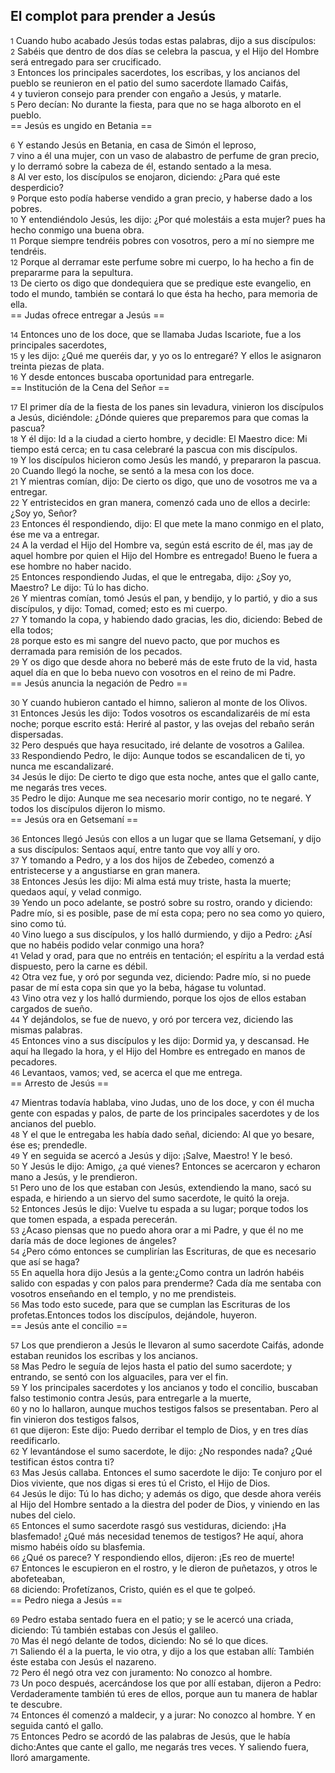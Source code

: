 == El complot para prender a Jesús ==

{{anchor|1}} <small>1</small> Cuando hubo acabado Jesús todas estas palabras, dijo a sus discípulos:<br>
{{anchor|2}} <small>2</small> Sabéis que dentro de dos días se celebra la pascua, y el Hijo del Hombre será entregado para ser crucificado.<br>
{{anchor|3}} <small>3</small> Entonces los principales sacerdotes, los escribas, y los ancianos del pueblo se reunieron en el patio del sumo sacerdote llamado Caifás,<br>
{{anchor|4}} <small>4</small> y tuvieron consejo para prender con engaño a Jesús, y matarle.<br>
{{anchor|5}} <small>5</small> Pero decían: No durante la fiesta, para que no se haga alboroto en el pueblo.<br>
== Jesús es ungido en Betania ==

{{anchor|6}} <small>6</small> Y estando Jesús en Betania, en casa de Simón el leproso,<br>
{{anchor|7}} <small>7</small> vino a él una mujer, con un vaso de alabastro de perfume de gran precio, y lo derramó sobre la cabeza de él, estando sentado a la mesa.<br>
{{anchor|8}} <small>8</small> Al ver esto, los discípulos se enojaron, diciendo: ¿Para qué este desperdicio?<br>
{{anchor|9}} <small>9</small> Porque esto podía haberse vendido a gran precio, y haberse dado a los pobres.<br>
{{anchor|10}} <small>10</small> Y entendiéndolo Jesús, les dijo: ¿Por qué molestáis a esta mujer? pues ha hecho conmigo una buena obra.<br>
{{anchor|11}} <small>11</small> Porque siempre tendréis pobres con vosotros, pero a mí no siempre me tendréis.<br>
{{anchor|12}} <small>12</small> Porque al derramar este perfume sobre mi cuerpo, lo ha hecho a fin de prepararme para la sepultura.<br>
{{anchor|13}} <small>13</small> De cierto os digo que dondequiera que se predique este evangelio, en todo el mundo, también se contará lo que ésta ha hecho, para memoria de ella.<br>
== Judas ofrece entregar a Jesús ==

{{anchor|14}} <small>14</small> Entonces uno de los doce, que se llamaba Judas Iscariote, fue a los principales sacerdotes,<br>
{{anchor|15}} <small>15</small> y les dijo: ¿Qué me queréis dar, y yo os lo entregaré? Y ellos le asignaron treinta piezas de plata.<br>
{{anchor|16}} <small>16</small> Y desde entonces buscaba oportunidad para entregarle.<br>
== Institución de la Cena del Señor ==

{{anchor|17}} <small>17</small> El primer día de la fiesta de los panes sin levadura, vinieron los discípulos a Jesús, diciéndole: ¿Dónde quieres que preparemos para que comas la pascua?<br>
{{anchor|18}} <small>18</small> Y él dijo: Id a la ciudad a cierto hombre, y decidle: El Maestro dice: Mi tiempo está cerca; en tu casa celebraré la pascua con mis discípulos.<br>
{{anchor|19}} <small>19</small> Y los discípulos hicieron como Jesús les mandó, y prepararon la pascua.<br>
{{anchor|20}} <small>20</small> Cuando llegó la noche, se sentó a la mesa con los doce.<br>
{{anchor|21}} <small>21</small> Y mientras comían, dijo: De cierto os digo, que uno de vosotros me va a entregar.<br>
{{anchor|22}} <small>22</small> Y entristecidos en gran manera, comenzó cada uno de ellos a decirle: ¿Soy yo, Señor?<br>
{{anchor|23}} <small>23</small> Entonces él respondiendo, dijo: El que mete la mano conmigo en el plato, ése me va a entregar.<br>
{{anchor|24}} <small>24</small> A la verdad el Hijo del Hombre va, según está escrito de él, mas ¡ay de aquel hombre por quien el Hijo del Hombre es entregado! Bueno le fuera a ese hombre no haber nacido.<br>
{{anchor|25}} <small>25</small> Entonces respondiendo Judas, el que le entregaba, dijo: ¿Soy yo, Maestro? Le dijo: Tú lo has dicho.<br>
{{anchor|26}} <small>26</small> Y mientras comían, tomó Jesús el pan, y bendijo, y lo partió, y dio a sus discípulos, y dijo: Tomad, comed; esto es mi cuerpo.<br>
{{anchor|27}} <small>27</small> Y tomando la copa, y habiendo dado gracias, les dio, diciendo: Bebed de ella todos;<br>
{{anchor|28}} <small>28</small> porque esto es mi sangre del nuevo pacto, que por muchos es derramada para remisión de los pecados.<br>
{{anchor|29}} <small>29</small> Y os digo que desde ahora no beberé más de este fruto de la vid, hasta aquel día en que lo beba nuevo con vosotros en el reino de mi Padre.<br>
== Jesús anuncia la negación de Pedro ==

{{anchor|30}} <small>30</small> Y cuando hubieron cantado el himno, salieron al monte de los Olivos.<br>
{{anchor|31}} <small>31</small> Entonces Jesús les dijo: Todos vosotros os escandalizaréis de mí esta noche; porque escrito está: Heriré al pastor, y las ovejas del rebaño serán dispersadas.<br>
{{anchor|32}} <small>32</small> Pero después que haya resucitado, iré delante de vosotros a Galilea.<br>
{{anchor|33}} <small>33</small> Respondiendo Pedro, le dijo: Aunque todos se escandalicen de ti, yo nunca me escandalizaré.<br>
{{anchor|34}} <small>34</small> Jesús le dijo: De cierto te digo que esta noche, antes que el gallo cante, me negarás tres veces.<br>
{{anchor|35}} <small>35</small> Pedro le dijo: Aunque me sea necesario morir contigo, no te negaré. Y todos los discípulos dijeron lo mismo.<br>
== Jesús ora en Getsemaní ==

{{anchor|36}} <small>36</small> Entonces llegó Jesús con ellos a un lugar que se llama Getsemaní, y dijo a sus discípulos: Sentaos aquí, entre tanto que voy allí y oro.<br>
{{anchor|37}} <small>37</small> Y tomando a Pedro, y a los dos hijos de Zebedeo, comenzó a entristecerse y a angustiarse en gran manera.<br>
{{anchor|38}} <small>38</small> Entonces Jesús les dijo: Mi alma está muy triste, hasta la muerte; quedaos aquí, y velad conmigo.<br>
{{anchor|39}} <small>39</small> Yendo un poco adelante, se postró sobre su rostro, orando y diciendo: Padre mío, si es posible, pase de mí esta copa; pero no sea como yo quiero, sino como tú.<br>
{{anchor|40}} <small>40</small> Vino luego a sus discípulos, y los halló durmiendo, y dijo a Pedro: ¿Así que no habéis podido velar conmigo una hora?<br>
{{anchor|41}} <small>41</small> Velad y orad, para que no entréis en tentación; el espíritu a la verdad está dispuesto, pero la carne es débil.<br>
{{anchor|42}} <small>42</small> Otra vez fue, y oró por segunda vez, diciendo: Padre mío, si no puede pasar de mí esta copa sin que yo la beba, hágase tu voluntad.<br>
{{anchor|43}} <small>43</small> Vino otra vez y los halló durmiendo, porque los ojos de ellos estaban cargados de sueño.<br>
{{anchor|44}} <small>44</small> Y dejándolos, se fue de nuevo, y oró por tercera vez, diciendo las mismas palabras.<br>
{{anchor|45}} <small>45</small> Entonces vino a sus discípulos y les dijo: Dormid ya, y descansad. He aquí ha llegado la hora, y el Hijo del Hombre es entregado en manos de pecadores.<br>
{{anchor|46}} <small>46</small> Levantaos, vamos; ved, se acerca el que me entrega.<br>
== Arresto de Jesús ==

{{anchor|47}} <small>47</small> Mientras todavía hablaba, vino Judas, uno de los doce, y con él mucha gente con espadas y palos, de parte de los principales sacerdotes y de los ancianos del pueblo.<br>
{{anchor|48}} <small>48</small> Y el que le entregaba les había dado señal, diciendo: Al que yo besare, ése es; prendedle.<br>
{{anchor|49}} <small>49</small> Y en seguida se acercó a Jesús y dijo: ¡Salve, Maestro! Y le besó.<br>
{{anchor|50}} <small>50</small> Y Jesús le dijo: Amigo, ¿a qué vienes? Entonces se acercaron y echaron mano a Jesús, y le prendieron.<br>
{{anchor|51}} <small>51</small> Pero uno de los que estaban con Jesús, extendiendo la mano, sacó su espada, e hiriendo a un siervo del sumo sacerdote, le quitó la oreja.<br>
{{anchor|52}} <small>52</small> Entonces Jesús le dijo: Vuelve tu espada a su lugar; porque todos los que tomen espada, a espada perecerán.<br>
{{anchor|53}} <small>53</small> ¿Acaso piensas que no puedo ahora orar a mi Padre, y que él no me daría más de doce legiones de ángeles?<br>
{{anchor|54}} <small>54</small> ¿Pero cómo entonces se cumplirían las Escrituras, de que es necesario que así se haga?<br>
{{anchor|55}} <small>55</small> En aquella hora dijo Jesús a la gente:¿Como contra un ladrón habéis salido con espadas y con palos para prenderme? Cada día me sentaba con vosotros enseñando en el templo, y no me prendisteis.<br>
{{anchor|56}} <small>56</small> Mas todo esto sucede, para que se cumplan las Escrituras de los profetas.Entonces todos los discípulos, dejándole, huyeron.<br>
== Jesús ante el concilio ==

{{anchor|57}} <small>57</small> Los que prendieron a Jesús le llevaron al sumo sacerdote Caifás, adonde estaban reunidos los escribas y los ancianos.<br>
{{anchor|58}} <small>58</small> Mas Pedro le seguía de lejos hasta el patio del sumo sacerdote; y entrando, se sentó con los alguaciles, para ver el fin.<br>
{{anchor|59}} <small>59</small> Y los principales sacerdotes y los ancianos y todo el concilio, buscaban falso testimonio contra Jesús, para entregarle a la muerte,<br>
{{anchor|60}} <small>60</small> y no lo hallaron, aunque muchos testigos falsos se presentaban. Pero al fin vinieron dos testigos falsos,<br>
{{anchor|61}} <small>61</small> que dijeron: Este dijo: Puedo derribar el templo de Dios, y en tres días reedificarlo.<br>
{{anchor|62}} <small>62</small> Y levantándose el sumo sacerdote, le dijo: ¿No respondes nada? ¿Qué testifican éstos contra ti?<br>
{{anchor|63}} <small>63</small> Mas Jesús callaba. Entonces el sumo sacerdote le dijo: Te conjuro por el Dios viviente, que nos digas si eres tú el Cristo, el Hijo de Dios.<br>
{{anchor|64}} <small>64</small> Jesús le dijo: Tú lo has dicho; y además os digo, que desde ahora veréis al Hijo del Hombre sentado a la diestra del poder de Dios, y viniendo en las nubes del cielo.<br>
{{anchor|65}} <small>65</small> Entonces el sumo sacerdote rasgó sus vestiduras, diciendo: ¡Ha blasfemado! ¿Qué más necesidad tenemos de testigos? He aquí, ahora mismo habéis oído su blasfemia.<br>
{{anchor|66}} <small>66</small> ¿Qué os parece? Y respondiendo ellos, dijeron: ¡Es reo de muerte!<br>
{{anchor|67}} <small>67</small> Entonces le escupieron en el rostro, y le dieron de puñetazos, y otros le abofeteaban,<br>
{{anchor|68}} <small>68</small> diciendo: Profetízanos, Cristo, quién es el que te golpeó.<br>
== Pedro niega a Jesús ==

{{anchor|69}} <small>69</small> Pedro estaba sentado fuera en el patio; y se le acercó una criada, diciendo: Tú también estabas con Jesús el galileo.<br>
{{anchor|70}} <small>70</small> Mas él negó delante de todos, diciendo: No sé lo que dices.<br>
{{anchor|71}} <small>71</small> Saliendo él a la puerta, le vio otra, y dijo a los que estaban allí: También éste estaba con Jesús el nazareno.<br>
{{anchor|72}} <small>72</small> Pero él negó otra vez con juramento: No conozco al hombre.<br>
{{anchor|73}} <small>73</small> Un poco después, acercándose los que por allí estaban, dijeron a Pedro: Verdaderamente también tú eres de ellos, porque aun tu manera de hablar te descubre.<br>
{{anchor|74}} <small>74</small> Entonces él comenzó a maldecir, y a jurar: No conozco al hombre. Y en seguida cantó el gallo.<br>
{{anchor|75}} <small>75</small> Entonces Pedro se acordó de las palabras de Jesús, que le había dicho:Antes que cante el gallo, me negarás tres veces. Y saliendo fuera, lloró amargamente.<br>
